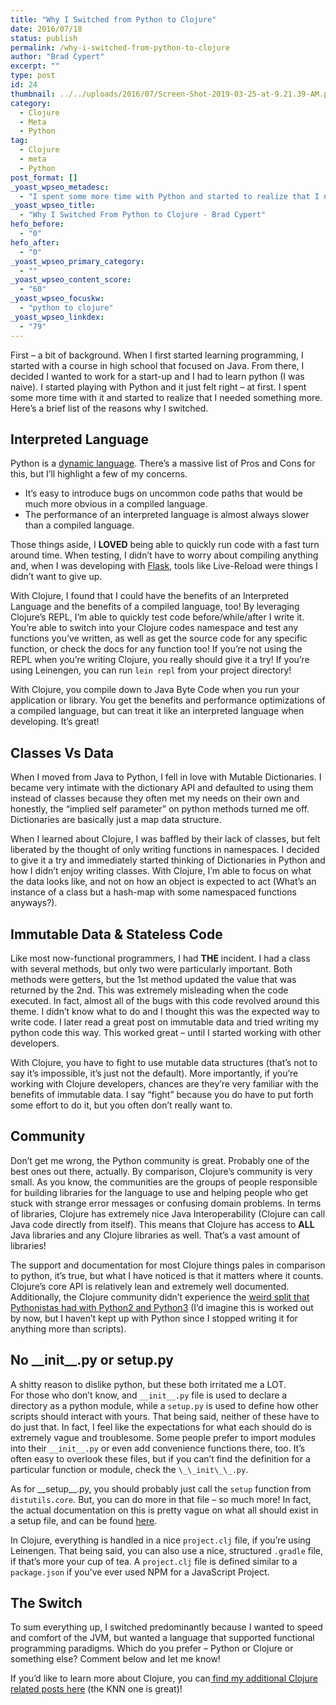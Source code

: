 ```yaml
---
title: "Why I Switched from Python to Clojure"
date: 2016/07/18
status: publish
permalink: /why-i-switched-from-python-to-clojure
author: "Brad Cypert"
excerpt: ""
type: post
id: 24
thumbnail: ../../uploads/2016/07/Screen-Shot-2019-03-25-at-9.21.39-AM.png
category:
  - Clojure
  - Meta
  - Python
tag:
  - Clojure
  - meta
  - Python
post_format: []
_yoast_wpseo_metadesc:
  - "I spent some more time with Python and started to realize that I needed something more. Here's a brief list of the reasons why I switched to Clojure."
_yoast_wpseo_title:
  - "Why I Switched From Python to Clojure - Brad Cypert"
hefo_before:
  - "0"
hefo_after:
  - "0"
_yoast_wpseo_primary_category:
  - ""
_yoast_wpseo_content_score:
  - "60"
_yoast_wpseo_focuskw:
  - "python to clojure"
_yoast_wpseo_linkdex:
  - "79"
---
```


First – a bit of background. When I first started learning programming, I started with a course in high school that focused on Java. From there, I decided I wanted to work for a start-up and I had to learn python (I was naive). I started playing with Python and it just felt right – at first. I spent some more time with it and started to realize that I needed something more. Here’s a brief list of the reasons why I switched.

## Interpreted Language

Python is a [dynamic language](https://en.wikipedia.org/wiki/Dynamic_programming_language). There’s a massive list of Pros and Cons for this, but I’ll highlight a few of my concerns.

- It’s easy to introduce bugs on uncommon code paths that would be much more obvious in a compiled language.
- The performance of an interpreted language is almost always slower than a compiled language.

Those things aside, I **LOVED** being able to quickly run code with a fast turn around time. When testing, I didn’t have to worry about compiling anything and, when I was developing with [Flask](http://flask.pocoo.org/), tools like Live-Reload were things I didn’t want to give up.

With Clojure, I found that I could have the benefits of an Interpreted Language and the benefits of a compiled language, too! By leveraging Clojure’s REPL, I’m able to quickly test code before/while/after I write it. You’re able to switch into your Clojure codes namespace and test any functions you’ve written, as well as get the source code for any specific function, or check the docs for any function too! If you’re not using the REPL when you’re writing Clojure, you really should give it a try! If you’re using Leinengen, you can run `lein repl` from your project directory!

With Clojure, you compile down to Java Byte Code when you run your application or library. You get the benefits and performance optimizations of a compiled language, but can treat it like an interpreted language when developing. It’s great!

## Classes Vs Data

When I moved from Java to Python, I fell in love with Mutable Dictionaries. I became very intimate with the dictionary API and defaulted to using them instead of classes because they often met my needs on their own and honestly, the “implied self parameter” on python methods turned me off. Dictionaries are basically just a map data structure.

When I learned about Clojure, I was baffled by their lack of classes, but felt liberated by the thought of only writing functions in namespaces. I decided to give it a try and immediately started thinking of Dictionaries in Python and how I didn’t enjoy writing classes. With Clojure, I’m able to focus on what the data looks like, and not on how an object is expected to act (What’s an instance of a class but a hash-map with some namespaced functions anyways?).

## Immutable Data &amp; Stateless Code

Like most now-functional programmers, I had **THE** incident. I had a class with several methods, but only two were particularly important. Both methods were getters, but the 1st method updated the value that was returned by the 2nd. This was extremely misleading when the code executed. In fact, almost all of the bugs with this code revolved around this theme. I didn’t know what to do and I thought this was the expected way to write code. I later read a great post on immutable data and tried writing my python code this way. This worked great – until I started working with other developers.

With Clojure, you have to fight to use mutable data structures (that’s not to say it’s impossible, it’s just not the default). More importantly, if you’re working with Clojure developers, chances are they’re very familiar with the benefits of immutable data. I say “fight” because you do have to put forth some effort to do it, but you often don’t really want to.

## Community

Don’t get me wrong, the Python community is great. Probably one of the best ones out there, actually. By comparison, Clojure’s community is very small. As you know, the communities are the groups of people responsible for building libraries for the language to use and helping people who get stuck with strange error messages or confusing domain problems. In terms of libraries, Clojure has extremely nice Java Interoperability (Clojure can call Java code directly from itself). This means that Clojure has access to **ALL** Java libraries and any Clojure libraries as well. That’s a vast amount of libraries!

The support and documentation for most Clojure things pales in comparison to python, it’s true, but what I have noticed is that it matters where it counts. Clojure’s core API is relatively lean and extremely well documented. Additionally, the Clojure community didn’t experience the [weird split that Pythonistas had with Python2 and Python3](https://wiki.python.org/moin/Python2orPython3) (I’d imagine this is worked out by now, but I haven’t kept up with Python since I stopped writing it for anything more than scripts).

## No \_\_init\_\_.py or setup.py

A shitty reason to dislike python, but these both irritated me a LOT.  
For those who don’t know, and `__init__.py` file is used to declare a directory as a python module, while a `setup.py` is used to define how other scripts should interact with yours. That being said, neither of these have to do just that. In fact, I feel like the expectations for what each should do is extremely vague and troublesome. Some people prefer to import modules into their `__init__.py` or even add convenience functions there, too. It’s often easy to overlook these files, but if you can’t find the definition for a particular function or module, check the `\_\_init\_\_.py`.

As for \_\_setup\_\_.py, you should probably just call the `setup` function from `distutils.core`. But, you can do more in that file – so much more! In fact, the actual documentation on this is pretty vague on what all should exist in a setup file, and can be found [here](https://docs.python.org/3/distutils/setupscript.html).

In Clojure, everything is handled in a nice `project.clj` file, if you’re using Leinengen. That being said, you can also use a nice, structured `.gradle` file, if that’s more your cup of tea. A `project.clj` file is defined similar to a `package.json` if you’ve ever used NPM for a JavaScript Project.

## The Switch

To sum everything up, I switched predominantly because I wanted to speed and comfort of the JVM, but wanted a language that supported functional programming paradigms. Which do you prefer – Python or Clojure or something else? Comment below and let me know!

If you’d like to learn more about Clojure, you can[ find my additional Clojure related posts here](https://www.bradcypert.com/tag/clojure/) (the KNN one is great)!
